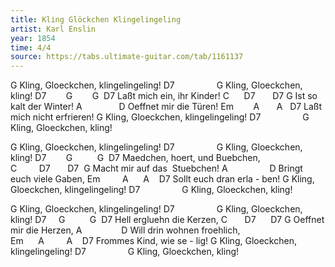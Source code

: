 ```yaml
---
title: Kling Glöckchen Klingelingeling
artist: Karl Enslin 
year: 1854
time: 4/4
source: https://tabs.ultimate-guitar.com/tab/1161137
---
```



G
Kling, Gloeckchen, klingelingeling!
D7                 G
Kling, Gloeckchen, kling!
D7        G        G  D7
Laßt mich ein, ihr Kinder!
C      D7       D7 G
Ist so kalt der Winter!
A               D
Oeffnet mir die Türen!
Em        A       A   D7
Laßt mich nicht erfrieren! 
G
Kling, Gloeckchen, klingelingeling!
D7                 G
Kling, Gloeckchen, kling!  

G
Kling, Gloeckchen, klingelingeling!
D7                 G
Kling, Gloeckchen, kling!
D7        G          G  D7
Maedchen, hoert, und Buebchen,
C         D7       D7  G
Macht mir auf das  Stuebchen!
A                 D
Bringt euch viele Gaben,
Em         A      A    D7
Sollt euch dran erla - ben!
G
Kling, Gloeckchen, klingelingeling!
D7                 G
Kling, Gloeckchen, kling!  

G
Kling, Gloeckchen, klingelingeling!
D7                 G
Kling, Gloeckchen, kling!
D7     G          G  D7
Hell ergluehn die Kerzen,
C       D7      D7 G
Oeffnet mir die Herzen,
A                D
Will drin wohnen froehlich,
Em      A         A    D7
Frommes Kind, wie se - lig!
G
Kling, Gloeckchen, klingelingeling!
D7                 G
Kling, Gloeckchen, kling!